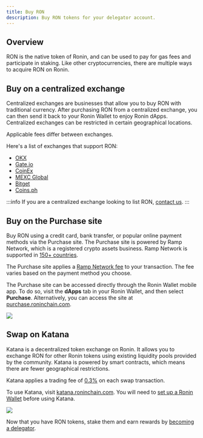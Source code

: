 ```yaml
---
title: Buy RON
description: Buy RON tokens for your delegator account.
---
```


## Overview

RON is the native token of Ronin, and can be used to pay for gas 
fees and participate in staking. Like other cryptocurrencies, 
there are multiple ways to acquire RON on Ronin.

## Buy on a centralized exchange

Centralized exchanges are businesses that allow you to buy RON
with traditional currency. After purchasing RON from a centralized
exchange, you can then send it back to your Ronin Wallet to enjoy
Ronin dApps. Centralized exchanges can be restricted in certain
geographical locations.

Applicable fees differ between exchanges.

Here's a list of exchanges that support RON:

* [OKX](https://www.okx.com/)
* [Gate.io](https://gate.io/)
* [CoinEx](https://www.coinex.com/)
* [MEXC Global](https://www.mexc.com/)
* [Bitget](https://www.bitget.com/)
* [Coins.ph](https://coins.ph/)

:::info
If you are a centralized exchange looking to list RON,
[contact us](mailto:hello@roninchain.com).
:::

## Buy on the Purchase site

Buy RON using a credit card, bank transfer, or popular online payment
methods via the Purchase site. The Purchase site is powered by
Ramp Network, which is a registered crypto assets business.
Ramp Network is supported in [150+ countries](https://support.ramp.network/en/articles/433-supported-countries-territories-and-us-states-for-buying-and-selling-crypto).

The Purchase site applies a [Ramp Network fee](https://support.ramp.network/en/articles/10415-what-fees-does-ramp-charge-for-buying-and-selling-crypto#h_229ce448ff)
to your transaction. The fee varies based on the payment method you choose.

The Purchase site can be accessed directly through the Ronin Wallet mobile app.
To do so, visit the **dApps** tab in your Ronin Wallet,
and then select **Purchase**. Alternatively, you can access
the site at [purchase.roninchain.com](https://purchase.roninchain.com/).

<img src={purchaseSite} width={1280} />

## Swap on Katana

Katana is a decentralized token exchange on Ronin. 
It allows you to exchange RON for other Ronin tokens using existing
liquidity pools provided by the community. Katana is powered by smart
contracts, which means there are fewer geographical restrictions. 

Katana applies a trading fee of
[0.3%](https://axie-infinity.gitbook.io/katana-docs/swap#token-pairs-and-fee)
on each swap transaction. 

To use Katana, visit [katana.roninchain.com](https://katana.roninchain.com/).
You will need to [set up a Ronin Wallet](https://axie-infinity.gitbook.io/katana-docs/account-setup)
before using Katana. 

<img src={katanaSite} width={1280} />

Now that you have RON tokens, stake them and earn rewards by
[becoming a delegator](./../onboarding/become-delegator.mdx).

